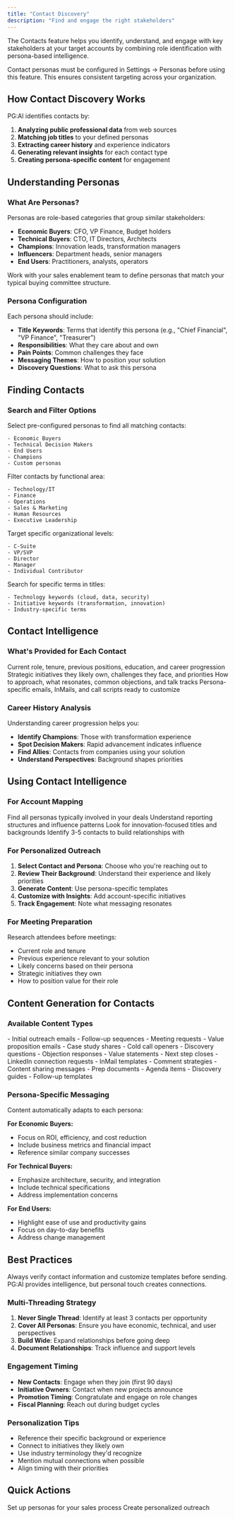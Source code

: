 ```yaml
---
title: "Contact Discovery"
description: "Find and engage the right stakeholders"
---
```


The Contacts feature helps you identify, understand, and engage with key stakeholders at your target accounts by combining role identification with persona-based intelligence.

<Note>
  Contact personas must be configured in Settings → Personas before using this feature. This ensures consistent targeting across your organization.
</Note>

## How Contact Discovery Works

PG:AI identifies contacts by:

1. **Analyzing public professional data** from web sources
2. **Matching job titles** to your defined personas
3. **Extracting career history** and experience indicators
4. **Generating relevant insights** for each contact type
5. **Creating persona-specific content** for engagement

## Understanding Personas

### **What Are Personas?**

Personas are role-based categories that group similar stakeholders:

- **Economic Buyers**: CFO, VP Finance, Budget holders
- **Technical Buyers**: CTO, IT Directors, Architects
- **Champions**: Innovation leads, transformation managers
- **Influencers**: Department heads, senior managers
- **End Users**: Practitioners, analysts, operators

<Tip>
  Work with your sales enablement team to define personas that match your typical buying committee structure.
</Tip>

### **Persona Configuration**

Each persona should include:

- **Title Keywords**: Terms that identify this persona (e.g., "Chief Financial", "VP Finance", "Treasurer")
- **Responsibilities**: What they care about and own
- **Pain Points**: Common challenges they face
- **Messaging Themes**: How to position your solution
- **Discovery Questions**: What to ask this persona

## Finding Contacts

### **Search and Filter Options**

<Tabs>
  <Tab title="By Persona">
    Select pre-configured personas to find all matching contacts:

    - Economic Buyers
    - Technical Decision Makers
    - End Users
    - Champions
    - Custom personas
  </Tab>
  <Tab title="By Department">
    Filter contacts by functional area:

    - Technology/IT
    - Finance
    - Operations
    - Sales & Marketing
    - Human Resources
    - Executive Leadership
  </Tab>
  <Tab title="By Seniority">
    Target specific organizational levels:

    - C-Suite
    - VP/SVP
    - Director
    - Manager
    - Individual Contributor
  </Tab>
  <Tab title="By Keywords">
    Search for specific terms in titles:

    - Technology keywords (cloud, data, security)
    - Initiative keywords (transformation, innovation)
    - Industry-specific terms
  </Tab>
</Tabs>

## Contact Intelligence

### **What's Provided for Each Contact**

<CardGroup cols={2}>
  <Card title="Professional Background" icon="briefcase">
    Current role, tenure, previous positions, education, and career progression
  </Card>
  <Card title="Relevant Insights" icon="lightbulb">
    Strategic initiatives they likely own, challenges they face, and priorities
  </Card>
  <Card title="Engagement Guidance" icon="comments">
    How to approach, what resonates, common objections, and talk tracks
  </Card>
  <Card title="Content Templates" icon="envelope">
    Persona-specific emails, InMails, and call scripts ready to customize
  </Card>
</CardGroup>

### **Career History Analysis**

Understanding career progression helps you:

- **Identify Champions**: Those with transformation experience
- **Spot Decision Makers**: Rapid advancement indicates influence
- **Find Allies**: Contacts from companies using your solution
- **Understand Perspectives**: Background shapes priorities

## Using Contact Intelligence

### **For Account Mapping**

<Steps>
  <Step title="Identify the Buying Committee">
    Find all personas typically involved in your deals
  </Step>
  <Step title="Map Relationships">
    Understand reporting structures and influence patterns
  </Step>
  <Step title="Find Champions">
    Look for innovation-focused titles and backgrounds
  </Step>
  <Step title="Plan Multi-Threading">
    Identify 3-5 contacts to build relationships with
  </Step>
</Steps>

### **For Personalized Outreach**

1. **Select Contact and Persona**: Choose who you're reaching out to
2. **Review Their Background**: Understand their experience and likely priorities
3. **Generate Content**: Use persona-specific templates
4. **Customize with Insights**: Add account-specific initiatives
5. **Track Engagement**: Note what messaging resonates

### **For Meeting Preparation**

Research attendees before meetings:

- Current role and tenure
- Previous experience relevant to your solution
- Likely concerns based on their persona
- Strategic initiatives they own
- How to position value for their role

## Content Generation for Contacts

### **Available Content Types**

<AccordionGroup>
  <Accordion title="Email Templates">
    - Initial outreach emails
    - Follow-up sequences
    - Meeting requests
    - Value proposition emails
    - Case study shares
  </Accordion>
  <Accordion title="Call Scripts">
    - Cold call openers
    - Discovery questions
    - Objection responses
    - Value statements
    - Next step closes
  </Accordion>
  <Accordion title="Social Selling">
    - LinkedIn connection requests
    - InMail templates
    - Comment strategies
    - Content sharing messages
  </Accordion>
  <Accordion title="Meeting Materials">
    - Prep documents
    - Agenda items
    - Discovery guides
    - Follow-up templates
  </Accordion>
</AccordionGroup>

### **Persona-Specific Messaging**

Content automatically adapts to each persona:

**For Economic Buyers:**

- Focus on ROI, efficiency, and cost reduction
- Include business metrics and financial impact
- Reference similar company successes

**For Technical Buyers:**

- Emphasize architecture, security, and integration
- Include technical specifications
- Address implementation concerns

**For End Users:**

- Highlight ease of use and productivity gains
- Focus on day-to-day benefits
- Address change management

## Best Practices

<Warning>
  Always verify contact information and customize templates before sending. PG:AI provides intelligence, but personal touch creates connections.
</Warning>

### **Multi-Threading Strategy**

1. **Never Single Thread**: Identify at least 3 contacts per opportunity
2. **Cover All Personas**: Ensure you have economic, technical, and user perspectives
3. **Build Wide**: Expand relationships before going deep
4. **Document Relationships**: Track influence and support levels

### **Engagement Timing**

- **New Contacts**: Engage when they join (first 90 days)
- **Initiative Owners**: Contact when new projects announce
- **Promotion Timing**: Congratulate and engage on role changes
- **Fiscal Planning**: Reach out during budget cycles

### **Personalization Tips**

- Reference their specific background or experience
- Connect to initiatives they likely own
- Use industry terminology they'd recognize
- Mention mutual connections when possible
- Align timing with their priorities

## Quick Actions

<CardGroup cols={2}>
  <Card title="Configure Personas" icon="gear" href="/settings/personas">
    Set up personas for your sales process
  </Card>
  <Card title="Generate Content" icon="pencil" href="/account-intelligence/content">
    Create personalized outreach
  </Card>
</CardGroup>